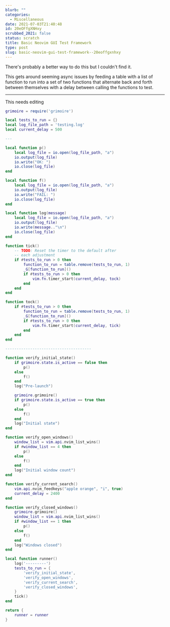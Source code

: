 ```yaml
---
blurb: ""
categories:
  - Miscellaneous
date: 2021-07-03T21:40:48
id: 20eOFfgXNHxy
scrubbed_2021: false
status: scratch
title: Basic Neovim GUI Test Framework
type: post
slug: basic-neovim-gui-test-framework--20eoffgxnhxy
---
```


There's probably a better way to do this but I couldn't find it. 

This gets around seeming async issues by feeding a table with a list of function to run into a set of two functions that alternate back and forth between themselves with a delay between calling the functions to test. 

---

This needs editing


```lua
grimoire = require('grimoire')

local tests_to_run = {}
local log_file_path = 'testing.log'
local current_delay = 500

--- 

local function p()
    local log_file = io.open(log_file_path, "a")
    io.output(log_file)
    io.write("OK: ")
    io.close(log_file)
end

local function f()
    local log_file = io.open(log_file_path, "a")
    io.output(log_file)
    io.write("FAIL: ")
    io.close(log_file)
end

local function log(message)
    local log_file = io.open(log_file_path, "a")
    io.output(log_file)
    io.write(message.."\n")
    io.close(log_file)
end

function tick()
    -- TODO: Reset the timer to the default after 
    -- each adjustment
    if #tests_to_run > 0 then 
        function_to_run = table.remove(tests_to_run, 1)
        _G[function_to_run]()
        if #tests_to_run > 0 then 
            vim.fn.timer_start(current_delay, tock)
        end
    end
end

function tock()
    if #tests_to_run > 0 then 
        function_to_run = table.remove(tests_to_run, 1)
        _G[function_to_run]()
        if #tests_to_run > 0 then 
            vim.fn.timer_start(current_delay, tick)
        end
    end
end

--------------------------------------

function verify_initial_state() 
    if grimoire.state.is_active == false then
        p()
    else
        f()
    end
    log("Pre-launch")

    grimoire.grimoire()
    if grimoire.state.is_active == true then
        p()
    else
        f()
    end
    log("Initial state")
end

function verify_open_windows()
    window_list = vim.api.nvim_list_wins()
    if #window_list == 4 then
        p()
    else
        f()
    end
    log("Initial window count")
end

function verify_current_search()
    vim.api.nvim_feedkeys("apple orange", "i", true)
    current_delay = 2400
end

function verify_closed_windows()
    grimoire.grimoire()
    window_list = vim.api.nvim_list_wins()
    if #window_list == 1 then
        p()
    else
        f()
    end
    log("Windows closed")
end

local function runner() 
    log('---------')
    tests_to_run = {
        'verify_initial_state',
        'verify_open_windows',
        'verify_current_search',
        'verify_closed_windows',
    }
    tick()
end 

return {
    runner = runner
}
```